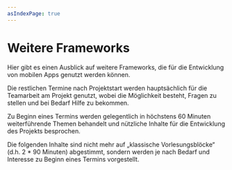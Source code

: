 ```yaml
---
asIndexPage: true
---
```


# Weitere Frameworks

Hier gibt es einen Ausblick auf weitere Frameworks, die für die 
Entwicklung von mobilen Apps genutzt werden können.

Die restlichen Termine nach Projektstart werden hauptsächlich für
die Teamarbeit am Projekt genutzt, wobei die
Möglichkeit besteht, Fragen zu stellen und bei
Bedarf Hilfe zu bekommen.

Zu Beginn eines Termins werden gelegentlich in
höchstens 60 Minuten weiterführende Themen
behandelt und nützliche Inhalte für die Entwicklung
des Projekts besprochen.

Die folgenden Inhalte sind nicht mehr auf
„klassische Vorlesungsblöcke“ (d.h. 2 * 90 Minuten)
abgestimmt, sondern werden je nach Bedarf und
Interesse zu Beginn eines Termins vorgestellt.
